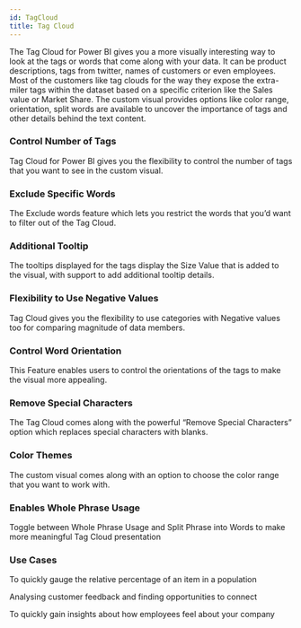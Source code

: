 ```yaml
---
id: TagCloud
title: Tag Cloud
---
```


The Tag Cloud for Power BI gives you a more visually interesting way to look at the tags or words that come along with your data. 
It can be product descriptions, tags from twitter, names of customers or even employees. 
Most of the customers like tag clouds for the way they expose the extra-miler tags within the dataset based on a specific criterion like the Sales value or Market Share. 
The custom visual provides options like color range, orientation, split words are available to uncover the importance of tags and other details behind the text content.

### Control Number of Tags
Tag Cloud for Power BI gives you the flexibility to control the number of tags that you want to see in the custom visual.

### Exclude Specific Words
The Exclude words feature which lets you restrict the words that you’d want to filter out of the Tag Cloud.

### Additional Tooltip
The tooltips displayed for the tags display the Size Value that is added to the visual, with support to add additional tooltip details.

### Flexibility to Use Negative Values
Tag Cloud gives you the flexibility to use categories with Negative values too for comparing magnitude of data members.

### Control Word Orientation
This Feature enables users to control the orientations of the tags to make the visual more appealing.

### Remove Special Characters
The Tag Cloud comes along with the powerful “Remove Special Characters” option which replaces special characters with blanks.

### Color Themes
The custom visual comes along with an option to choose the color range that you want to work with.

### Enables Whole Phrase Usage
Toggle between Whole Phrase Usage and Split Phrase into Words to make more meaningful Tag Cloud presentation

### Use Cases
To quickly gauge the relative percentage of an item in a population

Analysing customer feedback and finding opportunities to connect

To quickly gain insights about how employees feel about your company